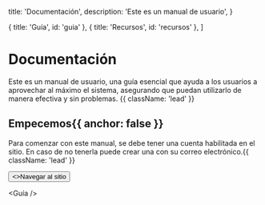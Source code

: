 
  title: 'Documentación',
  description: 'Este es un manual de usuario',
}

  { title: 'Guía', id: 'guia' },
  { title: 'Recursos', id: 'recursos' },
]

<HeroPattern />

# Documentación

Este es un manual de usuario, una guía esencial que ayuda a los usuarios a aprovechar al máximo el sistema, asegurando que puedan utilizarlo de manera efectiva y sin problemas. {{ className: 'lead' }}

## Empecemos{{ anchor: false }}

Para comenzar con este manual, se debe tener una cuenta habilitada en el sitio. En caso de no tenerla puede crear una con su correo electrónico.{{ className: 'lead' }}

<div className="not-prose">
  <Button
    href="https://crm.brandfactors.com/"
    variant="text"
    arrow="right"
    target="_blank"
  >
    <>Navegar al sitio</>
  </Button>
</div>

<Guía />

<Resources />
